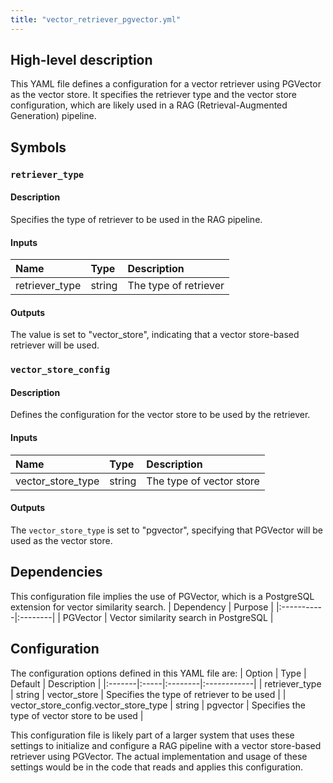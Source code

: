 ```yaml
---
title: "vector_retriever_pgvector.yml"
---
```


## High-level description
This YAML file defines a configuration for a vector retriever using PGVector as the vector store. It specifies the retriever type and the vector store configuration, which are likely used in a RAG (Retrieval-Augmented Generation) pipeline.

## Symbols

### `retriever_type`
#### Description
Specifies the type of retriever to be used in the RAG pipeline.

#### Inputs
| Name | Type | Description |
|:-----|:-----|:------------|
| retriever_type | string | The type of retriever |

#### Outputs
The value is set to "vector_store", indicating that a vector store-based retriever will be used.

### `vector_store_config`
#### Description
Defines the configuration for the vector store to be used by the retriever.

#### Inputs
| Name | Type | Description |
|:-----|:-----|:------------|
| vector_store_type | string | The type of vector store |

#### Outputs
The `vector_store_type` is set to "pgvector", specifying that PGVector will be used as the vector store.

## Dependencies
This configuration file implies the use of PGVector, which is a PostgreSQL extension for vector similarity search.
| Dependency | Purpose |
|:-----------|:--------|
| PGVector | Vector similarity search in PostgreSQL |

## Configuration
The configuration options defined in this YAML file are:
| Option | Type | Default | Description |
|:-------|:-----|:--------|:------------|
| retriever_type | string | vector_store | Specifies the type of retriever to be used |
| vector_store_config.vector_store_type | string | pgvector | Specifies the type of vector store to be used |

This configuration file is likely part of a larger system that uses these settings to initialize and configure a RAG pipeline with a vector store-based retriever using PGVector. The actual implementation and usage of these settings would be in the code that reads and applies this configuration.